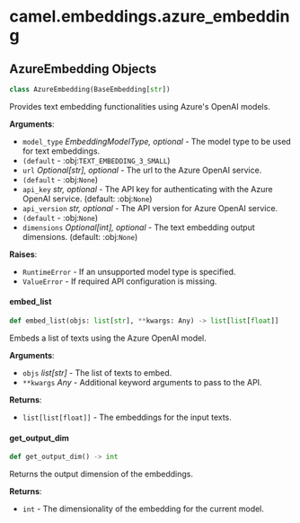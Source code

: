 <a id="camel.embeddings.azure_embedding"></a>

# camel.embeddings.azure\_embedding

<a id="camel.embeddings.azure_embedding.AzureEmbedding"></a>

## AzureEmbedding Objects

```python
class AzureEmbedding(BaseEmbedding[str])
```

Provides text embedding functionalities using Azure's OpenAI models.

**Arguments**:

- `model_type` _EmbeddingModelType, optional_ - The model type to be
  used for text embeddings.
- `(default` - :obj:`TEXT_EMBEDDING_3_SMALL`)
- `url` _Optional[str], optional_ - The url to the Azure OpenAI service.
- `(default` - :obj:`None`)
- `api_key` _str, optional_ - The API key for authenticating with the
  Azure OpenAI service. (default: :obj:`None`)
- `api_version` _str, optional_ - The API version for Azure OpenAI service.
- `(default` - :obj:`None`)
- `dimensions` _Optional[int], optional_ - The text embedding output
  dimensions. (default: :obj:`None`)
  

**Raises**:

- `RuntimeError` - If an unsupported model type is specified.
- `ValueError` - If required API configuration is missing.

<a id="camel.embeddings.azure_embedding.AzureEmbedding.embed_list"></a>

#### embed\_list

```python
def embed_list(objs: list[str], **kwargs: Any) -> list[list[float]]
```

Embeds a list of texts using the Azure OpenAI model.

**Arguments**:

- `objs` _list[str]_ - The list of texts to embed.
- `**kwargs` _Any_ - Additional keyword arguments to pass to the API.
  

**Returns**:

- `list[list[float]]` - The embeddings for the input texts.

<a id="camel.embeddings.azure_embedding.AzureEmbedding.get_output_dim"></a>

#### get\_output\_dim

```python
def get_output_dim() -> int
```

Returns the output dimension of the embeddings.

**Returns**:

- `int` - The dimensionality of the embedding for the current model.

